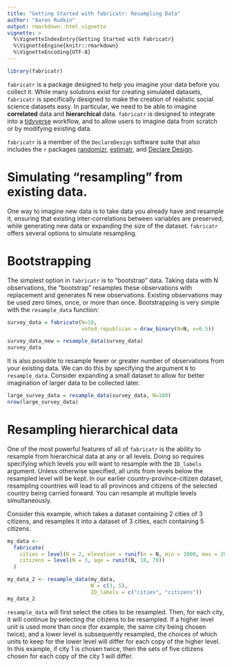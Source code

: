```yaml
---
title: "Getting Started with fabricatr: Resampling Data"
author: "Aaron Rudkin"
output: rmarkdown::html_vignette
vignette: >
  %\VignetteIndexEntry{Getting Started with Fabricatr}
  %\VignetteEngine{knitr::rmarkdown}
  %\VignetteEncoding{UTF-8}
---
```


```r
library(fabricatr)
```

`fabricatr` is a package designed to help you imagine your data before you collect it. While many solutions exist for creating simulated datasets, `fabricatr` is specifically designed to make the creation of realistic social science datasets easy. In particular, we need to be able to imagine **correlated** data and **hierarchical** data. `fabricatr` is designed to integrate into a [tidyverse](https://www.tidyverse.org/) workflow, and to allow users to imagine data from scratch or by modifying existing data.

`fabricatr` is a member of the `DeclareDesign` software suite that also includes the `r` packages [randomizr](randomizr.declaredesign.org), [estimatr](estimatr.declaredesign.org), and [Declare Design](declaredesign.org). 

# Simulating "resampling" from existing data.

One way to imagine new data is to take data you already have and resample it, ensuring that existing inter-correlations between variables are preserved, while generating new data or expanding the size of the dataset. `fabricatr` offers several options to simulate resampling.

# Bootstrapping

The simplest option in `fabricatr` is to "bootstrap" data. Taking data with N observations, the "bootstrap" resamples these observations with replacement and generates N new observations. Existing observations may be used zero times, once, or more than once. Bootstrapping is very simple with the `resample_data` function:

```r
survey_data = fabricate(N=10, 
                        voted_republican = draw_binary(N=N, x=0.5))

survey_data_new = resample_data(survey_data)
survey_data
```

It is also possible to resample fewer or greater number of observations from your existing data. We can do this by specifying the argument `N` to `resample_data`. Consider expanding a small dataset to allow for better imagination of larger data to be collected later.

```r
large_survey_data = resample_data(survey_data, N=100)
nrow(large_survey_data)
```

# Resampling hierarchical data

One of the most powerful features of all of `fabricatr` is the ability to resample from hierarchical data at any or all levels. Doing so requires specifying which levels you will want to resample with the `ID_labels` argument. Unless otherwise specified, all units from levels below the resampled level will be kept. In our earlier country-province-citizen dataset, resampling countries will lead to all provinces and citizens of the selected country being carried forward. You can resample at multiple levels simultaneously.

Consider this example, which takes a dataset containing 2 cities of 3 citizens, and resamples it into a dataset of 3 cities, each containing 5 citizens.

```r
my_data <-
  fabricate(
    cities = level(N = 2, elevation = runif(n = N, min = 1000, max = 2000)),
    citizens = level(N = 3, age = runif(N, 18, 70))
  )

my_data_2 <- resample_data(my_data, 
                           N = c(3, 5), 
                           ID_labels = c("cities", "citizens"))
my_data_2
```

`resample_data` will first select the cities to be resampled. Then, for each city, it will continue by selecting the citizens to be resampled. If a higher level unit is used more than once (for example, the same city being chosen twice), and a lower level is subsequently resampled, the choices of which units to keep for the lower level will differ for each copy of the higher level. In this example, if city 1 is chosen twice, then the sets of five citizens chosen for each copy of the city 1 will differ.

